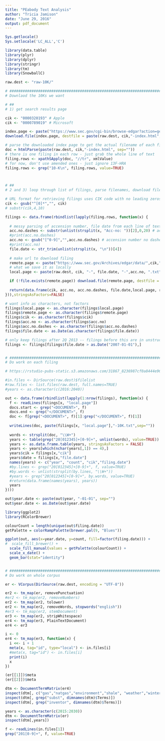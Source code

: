 ```yaml
---
title: "PEabody Text Analysis"
author: "Tricia Jamison"
date: "June 29, 2016"
output: pdf_document
---
```



```r

Sys.getlocale()
Sys.setlocale('LC_ALL','C') 

library(data.table)
library(plyr)
library(dplyr)
library(stringr)
library(tm)
library(SnowballC)

raw.dest <- "raw-10K/"

# #############################################################################
# Downlaod the 10Ks we want

# ##
# 1) get search results page 

cik <- "0000320193" # Apple
cik <- "0000789019" # Microsoft

index.page <- paste("https://www.sec.gov/cgi-bin/browse-edgar?action=getcompany&CIK=",cik,"&type=10-K&dateb=&owner=include&count=20",sep="")
download.file(index.page, destfile = paste(raw.dest, cik,"-index.html", sep=""))

# parse the downloaded index page to get the actual filename of each filing. Each filing has an "accension number" (acc.no)
doc = htmlParse(paste(raw.dest, cik,"-index.html", sep=""))
# there is one filing in each row - just grab the whole line of text
filing.rows <- xpathSApply(doc, "//tr", xmlValue)
# for now, don't use amended ones - just ignore 13F-HRA
filing.rows <- grep("10-K\n", filing.rows, value=TRUE)



# ##
# 2 and 3) loop through list of filings, parse filenames, download files, return data frame with summary info

# URL format for retrieving filings uses CIK code with no leading zeros
cik <- gsub("^[0]*","", cik)
# substr(cik,4,10)

filings <- data.frame(rbindlist(lapply(filing.rows, function(x) {
  
  # messy parsing of accension number, file date from each line of text
  acc.no.dashes <- substr(unlist(strsplit(x, "Acc-no: "))[2],0,20) # accension number with dashes
  #print(acc.no.dashes)
  acc.no <- gsub("[^0-9]","",acc.no.dashes) # accension number no dashes
  #print(acc.no)
  file.date <- str_trim(unlist(strsplit(x, "\n"))[4])
  
  # make url to download filing
  remote.page <- paste("https://www.sec.gov/Archives/edgar/data/",cik,"/",acc.no,"/",acc.no.dashes,".txt",sep="")
  # what we save it as locally
  local.page <- paste(raw.dest, cik, "-", file.date, "-",acc.no, ".txt", sep="")

  if (!file.exists(remote.page)) download.file(remote.page, destfile = local.page)
  
  return(data.frame(cik, acc.no, acc.no.dashes, file.date,local.page, remote.page))
})),stringsAsFactors=FALSE)

# want info as characters, not factors
filings$local.page <- as.character(filings$local.page)
filings$remote.page <- as.character(filings$remote.page)
filings$cik <- as.character(filings$cik)
filings$acc.no <- as.character(filings$acc.no)
filings$acc.no.dashes <- as.character(filings$acc.no.dashes)
filings$file.date <- as.Date(as.character(filings$file.date))

# only keep filings after 2Q 2013 -- filings before this are in unstructured html
filings <- filings[filings$file.date > as.Date("2007-01-01"),]


# #############################################################################
# Do work on each filing

# https://rstudio-pubs-static.s3.amazonaws.com/31867_8236987cf0a8444e962ccd2aec46d9c3.html#clustering-by-term-similarity

#in.files <- DirSource(raw.dest)$filelist
#raw.files <- list.files(raw.dest, full.names=TRUE)
#years <- as.character(c(2016:2040))

out <- data.frame(rbindlist(lapply(1:nrow(filings), function(x) {
  f <- readLines(filings[x, "local.page"])
  docs.start <- grep("<DOCUMENT>", f)
  docs.end <- grep("</DOCUMENT>", f)
  doc <- f[grep("<DOCUMENT>", f)[1]:grep("</DOCUMENT>", f)[1]]
  
  writeLines(doc, paste(filings[x, "local.page"],"-10K.txt",sep=""))
  
  words <- strsplit(doc, "\\W+")
  years <- table(grep("20[012345]+[0-9]+", unlist(words), value=TRUE))
  years <- as.data.frame.table(years, stringsAsFactors = FALSE)
  years <- years[which(nchar(years[,1]) == 4),]
  years$cik = filings[x,"cik"]
  years$date = filings[x,"file.date"]
  names(years) <- c("year", "count", "cik","filing.date")
  #by.lines <- grep("20[012345]+[0-9]+", f, value=TRUE)
  #by.words <- unlist(strsplit(by.lines, "\\W+"))
  #years <- grep("20[012345]+[0-9]+", by.words, value=TRUE)
  #return(data.frame(names(years), years))
  years
})))

out$year.date <- paste(out$year, "-01-01", sep="")
out$year.date <- as.Date(out$year.date)

library(ggplot2)
library(RColorBrewer)

colourCount = length(unique(out$filing.date))
getPalette = colorRampPalette(brewer.pal(9, "Blues"))

ggplot(out, aes(x=year.date, y=count, fill=factor(filing.date))) +
#  scale_fill_brewer() + 
  scale_fill_manual(values = getPalette(colourCount)) +
  scale_x_date() +
  geom_bar(stat="identity")


# #############################################################################
# Do work on whole corpus

er <- VCorpus(DirSource(raw.dest, encoding = "UTF-8"))

er2 <- tm_map(er, removePunctuation)  
#er2 <- tm_map(er2, removeNumbers)  
er2 <- tm_map(er2, tolower)  
er2 <- tm_map(er2, removeWords, stopwords("english"))   
#er3 <- tm_map(er2, stemDocument)  
er3 <- tm_map(er2, stripWhitespace)   
er4 <- tm_map(er3, PlainTextDocument)   
er4 <- er3

i <- 0
er4 <- tm_map(er3, function(x) {
  i <<- i + 1
  meta(x, tag="id", type="local") <- in.files[i]
  #meta(x, tag="id") <- in.files[i]
  print(i)
  x
})

(er[[1]])$meta
(er[[2]])$meta

dtm <- DocumentTermMatrix(er4)   
inspect(dtm[, c("gas","natgas","environment","shale", "weather","winter","summer")]) 
inspect(dtm[, grep("subst", dimnames(dtm)$Terms)]) 
inspect(dtm[, grep("inventor", dimnames(dtm)$Terms)]) 

years <- as.character(c(2015:2030))
dtm <- DocumentTermMatrix(er)   
inspect(dtm[,years])

f <- readLines(in.files[1])
grep("201[0-9]+", f, value=TRUE)

```


